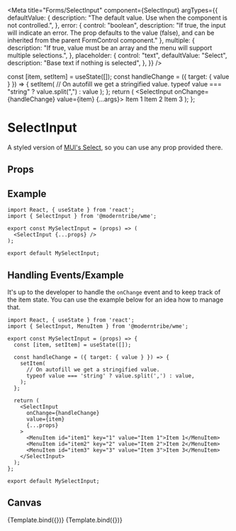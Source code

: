 
<Meta
  title="Forms/SelectInput"
  component={SelectInput}
  argTypes={{
    defaultValue: {
      description:
        "The default value. Use when the component is not controlled.",
    },
    error: {
      control: "boolean",
      description: "If true, the input will indicate an error. The prop defaults to the value (false), and can be inherited from the parent FormControl component."
    },
    multiple: {
      description:
        "If true, value must be an array and the menu will support multiple selections.",
    },
    placeholder: {
      control: "text",
      defaultValue: "Select",
      description: "Base text if nothing is selected",
    },
  }}
/>

  const [item, setItem] = useState([]);
  const handleChange = ({ target: { value } }) => {
    setItem(
      // On autofill we get a stringified value.
      typeof value === "string" ? value.split(",") : value
    );
  };
  return (
    <SelectInput onChange={handleChange} value={item} {...args}>
      <MenuItem id="item1" key="1" value="Item 1">
        Item 1
      </MenuItem>
      <MenuItem id="item2" key="2" value="Item 2">
        Item 2
      </MenuItem>
      <MenuItem id="item3" key="3" value="Item 3">
        Item 3
      </MenuItem>
    </SelectInput>
  );
};

# SelectInput

A styled version of <a href="https://mui.com/material-ui/react-select/" target="_blank">MUI's Select</a>, so you can use any prop provided there.

## Props

<ArgsTable story="." />

## Example

```
import React, { useState } from 'react';
import { SelectInput } from '@moderntribe/wme';

export const MySelectInput = (props) => (
  <SelectInput {...props} />
);

export default MySelectInput;
```

## Handling Events/Example

It's up to the developer to handle the `onChange` event and to keep track of the item state.
You can use the example below for an idea how to manage that.

```
import React, { useState } from 'react';
import { SelectInput, MenuItem } from '@moderntribe/wme';

export const MySelectInput = (props) => {
  const [item, setItem] = useState([]);

  const handleChange = ({ target: { value } }) => {
    setItem(
      // On autofill we get a stringified value.
      typeof value === 'string' ? value.split(',') : value,
    );
  };

  return (
    <SelectInput
      onChange={handleChange}
      value={item}
      {...props}
    >
      <MenuItem id="item1" key="1" value="Item 1">Item 1</MenuItem>
      <MenuItem id="item2" key="2" value="Item 2">Item 2</MenuItem>
      <MenuItem id="item3" key="3" value="Item 3">Item 3</MenuItem>
    </SelectInput>
  );
};

export default MySelectInput;
```

## Canvas

<Canvas>
  <Story
    name="Base"
    args={{
      defaultValue: "",
    }}
  >
    {Template.bind({})}
  </Story>
  <Story
    name="Multiple"
    args={{
      defaultValue: [],
      multiple: true,
    }}
  >
    {Template.bind({})}
  </Story>
</Canvas>
